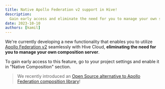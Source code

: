 ```yaml
---
title: Native Apollo Federation v2 support in Hive!
description:
  Gain early access and eliminate the need for you to manage your own schema composition server.
date: 2023-10-10
authors: [kamil]
---
```


We're currently developing a new functionality that enables you to utilize
[Apollo Federation v2](https://www.apollographql.com/docs/graphos/schema-design/federated-schemas/federation)
seamlessly with Hive Cloud, **eliminating the need for you to manage your own composition server**.

To gain early access to this feature, go to your project settings and enable it in "Native
Composition" section.

> We recently introduced an
> [Open Source alternative to Apollo Federation composition library](https://the-guild.dev/blog/open-source-apollo-federation)!
